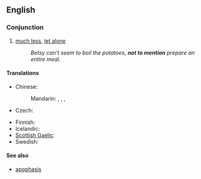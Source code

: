 ==English==

===Conjunction===
{{infl|en|conjunction|head=[[not]] [[to]] [[mention]]}}

#[[much less]], [[let alone]]
#: ''Betsy can't seem to boil the potatoes, '''not to mention''' prepare an entire meal.''

====Translations====
{{trans-top|much less}}
* Chinese:
*: Mandarin: {{t|cmn|更不用說|sc=Hani}}, {{t|cmn|更不用说|tr=gèng bùyòng shuō|sc=Hani}}, {{t-|cmn|何況|sc=Hani}}, {{t-|cmn|何况|tr=hékuàng|sc=Hani}}
* Czech: {{t-|cs|nemluvě}}
{{trans-mid}}
* Finnish: {{t-|fi|puhumattakaan}}
* Icelandic: {{t|is|hvað þá heldur}}
* [[Scottish Gaelic]]: {{t|gd|gun luaidh}}
* Swedish: {{t-|sv|för att inte tala om}}
{{trans-bottom}}

====See also====
* [[apophasis]]